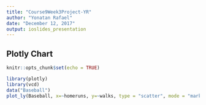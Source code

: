 ```yaml
---
title: "Course9Week3Project-YR"
author: "Yonatan Rafael"
date: "December 12, 2017"
output: ioslides_presentation
---
```


## Plotly Chart

```r
knitr::opts_chunk$set(echo = TRUE)
```


```r
library(plotly)
library(vcd)
data("Baseball")
plot_ly(Baseball, x=~homeruns, y=~walks, type = "scatter", mode = "markers", color = ~factor(league86))
```


